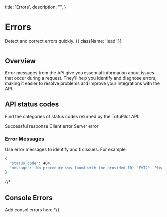   title: 'Errors',
  description:
    "",
}

# Errors
Detect and correct errors quickly. {{ className: 'lead' }}


<Image
  src="/errors-header.png"
  alt=""
/>

## Overview

Error messages from the API give you essential information about issues that occur during a request. They'll help you identify and diagnose errors, making it easier to resolve problems and improve your integrations with the API.


## API status codes

Find the categories of status codes returned by the TofuPilot API:

<Properties>
  <Property name="2xx">
    Successful response
  </Property>
  <Property name="4xx">
    Client error
  </Property>
  <Property name="5xx">
    Server error
  </Property>
</Properties>

### Error Messages

Use error messages to identify and fix issues. For example:

```bash {{ title: "Error response" }}
{
  "status_code": 404,
  "message": 'No procedure was found with the provided ID: "FVT2". Please verify the ID and try again. If the procedure does not exist, you can create a new one on the Procedures page in TofuPilot.'
}
```


{/*
## Console Errors

 Add consol errors here */}
